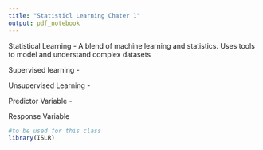 ```yaml
---
title: "Statisticl Learning Chater 1"
output: pdf_notebook
---
```


Statistical Learning - A blend of machine learning and statistics. Uses tools to model and understand complex datasets

Supervised learning -

Unsupervised Learning - 

Predictor Variable -

Response Variable

```r
#to be used for this class
library(ISLR)
```

```r

```

